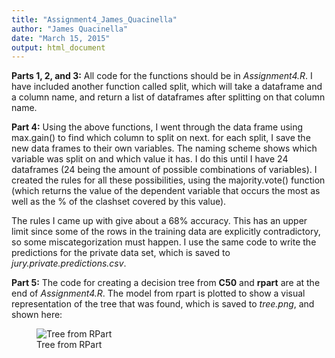 ```yaml
---
title: "Assignment4_James_Quacinella"
author: "James Quacinella"
date: "March 15, 2015"
output: html_document
---
```


**Parts 1, 2, and 3:** All code for the functions should be in *Assignment4.R*. I have included another function called split, which will take a dataframe and a column name, and return a list of dataframes after splitting on that column name.

**Part 4:** Using the above functions, I went through the data frame using max.gain() to find which column to split on next. for each split, I save the new data frames to their own variables. The naming scheme shows which variable was split on and which value it has. I do this until I have 24 dataframes (24 being the amount of possible combinations of variables). I created the rules for all these possibilities, using the majority.vote() function (which returns the value of the dependent variable that occurs the most as well as the % of the clashset covered by this value).

The rules I came up with give about a 68% accuracy. This has an upper limit since some of the rows in the training data are explicitly contradictory, so some miscategorization must happen. I use the same code to write the predictions for the private data set, which is saved to *jury.private.predictions.csv*.

**Part 5:** The code for creating a decision tree from **C50** and **rpart** are at the end of *Assignment4.R*. The model from rpart is plotted to show a visual representation of the tree that was found, which is saved to *tree.png*, and shown here:

![Tree from RPart](tree.png)

